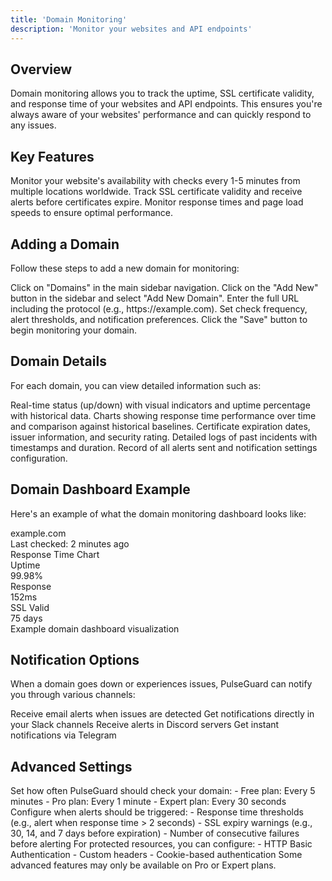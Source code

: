```yaml
---
title: 'Domain Monitoring'
description: 'Monitor your websites and API endpoints'
---
```


## Overview

Domain monitoring allows you to track the uptime, SSL certificate validity, and response time of your websites and API endpoints. This ensures you're always aware of your websites' performance and can quickly respond to any issues.

## Key Features

<CardGroup cols={3}>
  <Card title="Uptime Monitoring" icon="check-circle" color="#22C55E">
    Monitor your website's availability with checks every 1-5 minutes from multiple locations worldwide.
  </Card>
  <Card title="SSL Monitoring" icon="lock" color="#3B82F6">
    Track SSL certificate validity and receive alerts before certificates expire.
  </Card>
  <Card title="Performance" icon="bolt" color="#8B5CF6">
    Monitor response times and page load speeds to ensure optimal performance.
  </Card>
</CardGroup>

## Adding a Domain

Follow these steps to add a new domain for monitoring:

<Steps>
  <Step title="Navigate to the Domains section">
    Click on "Domains" in the main sidebar navigation.
  </Step>
  <Step title="Add a new domain">
    Click on the "Add New" button in the sidebar and select "Add New Domain".
  </Step>
  <Step title="Enter the domain URL">
    Enter the full URL including the protocol (e.g., https://example.com).
  </Step>
  <Step title="Configure monitoring preferences">
    Set check frequency, alert thresholds, and notification preferences.
  </Step>
  <Step title="Save to start monitoring">
    Click the "Save" button to begin monitoring your domain.
  </Step>
</Steps>

## Domain Details

For each domain, you can view detailed information such as:

<AccordionGroup>
  <Accordion title="Current Status">
    Real-time status (up/down) with visual indicators and uptime percentage with historical data.
  </Accordion>
  <Accordion title="Response Time">
    Charts showing response time performance over time and comparison against historical baselines.
  </Accordion>
  <Accordion title="SSL Certificate Details">
    Certificate expiration dates, issuer information, and security rating.
  </Accordion>
  <Accordion title="Historical Data">
    Detailed logs of past incidents with timestamps and duration.
  </Accordion>
  <Accordion title="Alert History">
    Record of all alerts sent and notification settings configuration.
  </Accordion>
</AccordionGroup>

## Domain Dashboard Example

Here's an example of what the domain monitoring dashboard looks like:

<Frame>
  <div className="bg-white dark:bg-gray-700 border border-gray-200 dark:border-gray-600 rounded-lg p-6">
    <div className="flex items-center justify-between mb-4">
      <div className="flex items-center">
        <div className="w-3 h-3 bg-green-500 rounded-full mr-2"></div>
        <span className="font-medium">example.com</span>
      </div>
      <span className="text-sm text-gray-500">Last checked: 2 minutes ago</span>
    </div>
    <div className="h-32 bg-gray-100 dark:bg-gray-600 rounded-lg mb-4 flex items-center justify-center">
      <span className="text-gray-400">Response Time Chart</span>
    </div>
    <div className="grid grid-cols-3 gap-4 text-center">
      <div>
        <div className="text-sm text-gray-500">Uptime</div>
        <div className="font-bold">99.98%</div>
      </div>
      <div>
        <div className="text-sm text-gray-500">Response</div>
        <div className="font-bold">152ms</div>
      </div>
      <div>
        <div className="text-sm text-gray-500">SSL Valid</div>
        <div className="font-bold">75 days</div>
      </div>
    </div>
  </div>
  <figcaption>Example domain dashboard visualization</figcaption>
</Frame>

## Notification Options

When a domain goes down or experiences issues, PulseGuard can notify you through various channels:

<CardGroup cols={2}>
  <Card title="Email Notifications" icon="envelope">
    Receive email alerts when issues are detected
  </Card>
  <Card title="Slack" icon="slack">
    Get notifications directly in your Slack channels
  </Card>
  <Card title="Discord" icon="discord">
    Receive alerts in Discord servers
  </Card>
  <Card title="Telegram" icon="telegram">
    Get instant notifications via Telegram
  </Card>
</CardGroup>

## Advanced Settings

<AccordionGroup>
  <Accordion title="Check Frequency">
    Set how often PulseGuard should check your domain:
    - Free plan: Every 5 minutes
    - Pro plan: Every 1 minute
    - Expert plan: Every 30 seconds
  </Accordion>
  <Accordion title="Alert Thresholds">
    Configure when alerts should be triggered:
    - Response time thresholds (e.g., alert when response time > 2 seconds)
    - SSL expiry warnings (e.g., 30, 14, and 7 days before expiration)
    - Number of consecutive failures before alerting
  </Accordion>
  <Accordion title="Authentication">
    For protected resources, you can configure:
    - HTTP Basic Authentication
    - Custom headers
    - Cookie-based authentication
  </Accordion>
</AccordionGroup>

<Note>
  Some advanced features may only be available on Pro or Expert plans.
</Note> 

